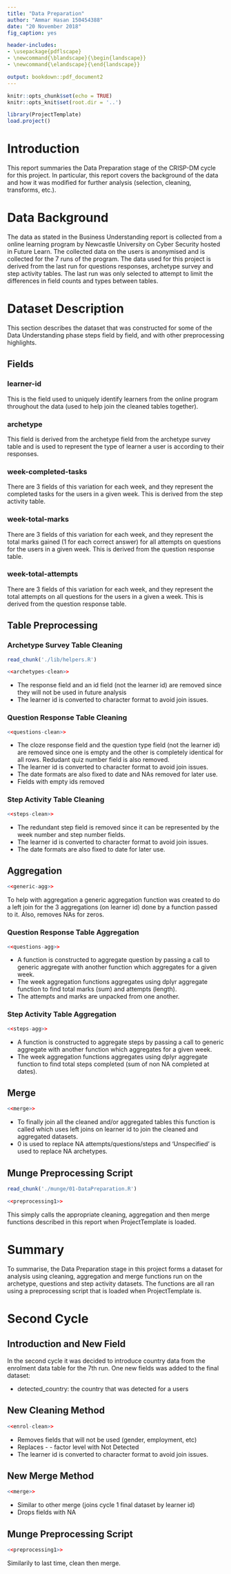 ```yaml
---
title: "Data Preparation"
author: "Ammar Hasan 150454388"
date: "20 November 2018"
fig_caption: yes

header-includes:
- \usepackage{pdflscape}
- \newcommand{\blandscape}{\begin{landscape}}
- \newcommand{\elandscape}{\end{landscape}}

output: bookdown::pdf_document2
---
```


```r
knitr::opts_chunk$set(echo = TRUE)
knitr::opts_knit$set(root.dir = '..')
```

```r
library(ProjectTemplate)
load.project()
```

\newpage

# Introduction

This report summaries the Data Preparation stage of the CRISP-DM cycle for this project. In particular, this report covers the background of the data and how it was modified for further analysis (selection, cleaning, transforms, etc.).

# Data Background

The data as stated in the Business Understanding report is collected from a online learning program by Newcastle University on Cyber Security hosted in Future Learn. The collected data on the users is anonymised and is collected for the 7 runs of the program. The data used for this project is derived from the last run for questions responses, archetype survey and step activity tables. The last run was only selected to attempt to limit the differences in field counts and types between tables.

# Dataset Description

This section describes the dataset that was constructed for some of the Data Understanding phase steps field by field, and with other preprocessing highlights.

## Fields 

### learner-id

This is the field used to uniquely identify learners from the online program throughout the data (used to help join the cleaned tables together).

### archetype

This field is derived from the archetype field from the archetype survey table and is used to represent the type of learner a user is according to their responses. 

### week-completed-tasks

There are 3 fields of this variation for each week, and they represent the completed tasks for the users in a given week. This is derived from the step activity table.

### week-total-marks

There are 3 fields of this variation for each week, and they represent the total marks gained (1 for each correct answer) for all attempts on questions for the users in a given week. This is derived from the question response table.

### week-total-attempts

There are 3 fields of this variation for each week, and they represent the total attempts on all questions for the users in a given a week. This is derived from the question response table.

## Table Preprocessing

### Archetype Survey Table Cleaning

```r
read_chunk('./lib/helpers.R')
```

```r
<<archetypes-clean>>
```

* The response field and an id field (not the learner id) are removed since they will not be used in future analysis
* The learner id is converted to character format to avoid join issues.

\newpage

### Question Response Table Cleaning

```r
<<questions-clean>>
```

* The cloze response field and the question type field (not the learner id) are removed since one is empty and the other is completely identical for all rows. Redudant quiz number field is also removed.
* The learner id is converted to character format to avoid join issues. 
* The date formats are also fixed to date and NAs removed for later use.
* Fields with empty ids removed

\newpage

### Step Activity Table Cleaning

```r
<<steps-clean>>
```

* The redundant step field is removed since it can be represented by the week number and step number fields. 
* The learner id is converted to character format to avoid join issues. 
* The date formats are also fixed to date for later use.

\newpage 

## Aggregation

```r
<<generic-agg>>
```

To help with aggregation a generic aggregation function was created to do a left join for the 3 aggregations (on learner id) done by a function passed to it. Also, removes NAs for zeros. 

### Question Response Table Aggregation

```r
<<questions-agg>>
```

* A function is constructed to aggregate question by passing a call to generic aggregate with another function which aggregates for a given week. 
* The week aggregation functions aggregates using dplyr aggregate function to find total marks (sum) and attempts (length).
* The attempts and marks are unpacked from one another. 

### Step Activity Table Aggregation

```r
<<steps-agg>>
```

* A function is constructed to aggregate steps by passing a call to generic aggregate with another function which aggregates for a given week.
* The week aggregation functions aggregates using dplyr aggregate function to find total steps completed (sum of non NA completed at dates).

\newpage 

## Merge

```r
<<merge>>
```

* To finally join all the cleaned and/or aggregated tables this function is called which uses left joins on learner id to join the cleaned and aggregated datasets. 
* 0 is used to replace NA attempts/questions/steps and 'Unspecified' is used to replace NA archetypes. 

## Munge Preprocessing Script

```r
read_chunk('./munge/01-DataPreparation.R')
```

```r
<<preprocessing1>>
```

This simply calls the appropriate cleaning, aggregation and then merge functions described in this report when ProjectTemplate is loaded.

# Summary

To summarise, the Data Preparation stage in this project forms a dataset for analysis using cleaning, aggregation and merge functions run on the archetype, questions and step activity datasets. The functions are all ran using a preprocessing script that is loaded when ProjectTemplate is.

\newpage 

# Second Cycle

## Introduction and New Field

In the second cycle it was decided to introduce country data from the enrolment data table for the 7th run. One new fields was added to the final dataset:

* detected_country: the country that was detected for a users

## New Cleaning Method

```r
<<enrol-clean>>
```

* Removes fields that will not be used (gender, employment, etc)
* Replaces - - factor level with Not Detected
* The learner id is converted to character format to avoid join issues.

## New Merge Method

```r
<<merge>>
```

* Similar to other merge (joins cycle 1 final dataset by learner id) 
* Drops fields with NA 

## Munge Preprocessing Script

```r
<<preprocessing1>>
```

Similarily to last time, clean then merge.